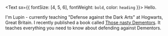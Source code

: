 <Text sx={{ fontSize: [4, 5, 6], fontWeight: `bold`, color: `heading` }}>
  Hello.
</Text>

I'm Lupin - currently teaching "Defense against the Dark Arts" at Hogwarts, Great Britain. I recently published a book called [Those nasty Dementors](https://www.lekoarts.de).
It teaches everything you need to know about defending against Dementors.
